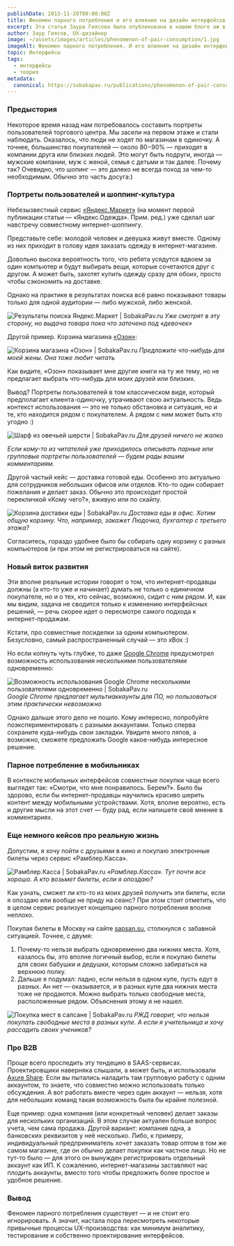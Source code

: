 ```yaml
---
publishDate: 2013-11-20T00:00:00Z
title: Феномен парного потребления и его влияние на дизайн интерфейсов e-commerce
excerpt: Эта статья Заура Гиясова была опубликована в нашем блоге аж в 2013 году, и она все еще актуальна. Некоторые скриншоты устарели, однако само парное потребление никуда не делось.
author: Заур Гиясов, UX-дизайнер
image: ~/assets/images/articles/phenomenon-of-pair-consumption/1.jpg
imageAlt: Феномен парного потребления. И его влияние на дизайн интерфейсов e-commerce
topic: Интерфейсы
tags:
  - интерфейсы
  - теория
metadata:
  canonical: https://sobakapav.ru/publications/phenomenon-of-pair-consumption
---
```



### Предыстория

Некоторое время назад нам потребовалось составить портреты пользователей торгового центра. Мы засели на первом этаже и стали наблюдать. Оказалось, что люди не ходят по магазинам в одиночку. А точнее, большинство покупателей — около 80−90% — приходят в компании друга или близких людей. Это могут быть подруги, иногда — мужские компании, муж с женой, семья с детьми и так далее. Почему так? Очевидно, что шопинг — это далеко не всегда поход за чем-то необходимым. Обычно это часть досуга:)

### Портреты пользователей и шоппинг-культура

Небезызвестный сервис [«Яндекс.Маркет»](https://market.yandex.ru/) (на момент первой публикации статьи — «Яндекс.Одежда». Прим. ред.) уже сделал шаг навстречу совместному интернет-шоппингу.

Представьте себе: молодой человек и девушка живут вместе. Одному из них приходит в голову идея заказать одежду в интернет-магазине.

Довольно высока вероятность того, что ребята усядутся вдвоем за один компьютер и будут выбирать вещи, которые сочетаются друг с другом. А может быть, захотят купить одежду сразу для обоих, просто чтобы сэкономить на доставке.

Однако на практике в результатах поиска всё равно показывают товары только для одной аудитории — либо мужской, либо женской.

![Результаты поиска Яндекс.Маркет | SobakaPav.ru](~/assets/images/articles/phenomenon-of-pair-consumption/2.jpg)
_Уже смотрят в эту сторону, но выдача товара пока что заточена под «девочек»_

Другой пример. Корзина магазина [«Озон»](https://www.ozon.ru/):

![Корзина магазина «Озон» | SobakaPav.ru](~/assets/images/articles/phenomenon-of-pair-consumption/3.jpg)
_Предложите что-нибудь для моей жены. Она тоже любит читать_

Как видите, «Озон» показывает мне другие книги на ту же тему, но не предлагает выбрать что-нибудь для моих друзей или близких.

Вывод? Портреты пользователей в том классическом виде, который предполагает клиента-одиночку, утрачивают свою актуальность. Ведь контекст использования — это не только обстановка и ситуация, но и те, кто находится рядом с покупателем. А рядом с ним может быть кто угодно :)

![Шарф из овечьей шерсти | SobakaPav.ru](~/assets/images/articles/phenomenon-of-pair-consumption/4.jpg)
_Для друзей ничего не жалко_

_Если кому-то из читателей уже приходилось описывать парные или групповые портреты пользователей — будем рады вашим комментариям._

Другой частый кейс — доставка готовой еды. Особенно это актуально для сотрудников небольших офисов или отделов. Кто-то один собирает пожелания и делает заказ. Обычно это происходит простой перекличкой «Кому чего?», вживую или по скайпу.

![Корзина доставки еды | SobakaPav.ru](~/assets/images/articles/phenomenon-of-pair-consumption/5.jpg)
_Доставка еды в офис. Хотим общую корзину. Что, например, закажет Людочка, бухгалтер с третьего этажа?_

Согласитесь, гораздо удобнее было бы собирать одну корзину с разных компьютеров (и при этом не регистрироваться на сайте).

### Новый виток развития

Эти вполне реальные истории говорят о том, что интернет-продавцы должны (а кто-то уже и начинает) думать не только о единичном покупателе, но и о тех, кто сейчас, возможно, сидит с ним рядом. И, как мы видим, задача не сводится только к изменению интерфейсных решений, — речь скорее идет о пересмотре самого подхода к интернет-продажам.

Кстати, про совместные посиделки за одним компьютером. Безусловно, самый распространенный случай — это xBox :)

Но если копнуть чуть глубже, то даже [Google Chrome](https://www.google.ru/intl/ru/chrome/?source=post_page---------------------------) предусмотрел возможность использования несколькими пользователями одновременно:

![Возможность использования Google Chrome несколькими пользователями одновременно | SobakaPav.ru](~/assets/images/articles/phenomenon-of-pair-consumption/6.jpg)
_Google Chrome предлагает мультиаккаунты для ПО, но пользоваться этим практически невозможно_

Однако дальше этого дело не пошло. Кому интересно, попробуйте поэкспериментировать с разными аккаунтами. Только сперва сохраните куда-нибудь свои закладки. Увидите много ляпов, а возможно, сможете предложить Google какое-нибудь интересное решение.

### Парное потребление в мобильниках

В контексте мобильных интерфейсов совместные покупки чаще всего выглядят так: «Смотри, что мне понравилось. Берем?». Было бы здорово, если бы интернет-продавцы научились красиво шерить контент между мобильными устройствами. Хотя, вполне вероятно, есть и другие мысли на этот счет — буду рад, если напишете своё мнение в комментариях.

### Еще немного кейсов про реальную жизнь

Допустим, я хочу пойти с друзьями в кино и покупаю электронные билеты через сервис «Рамблер.Касса».

![Рамблер.Касса | SobakaPav.ru](~/assets/images/articles/phenomenon-of-pair-consumption/7.jpg)
_«Рамблер.Касса». Тут почти все хорошо. А кто возьмет билеты, если я опоздаю?_

Как узнать, сможет ли кто-то из моих друзей получить эти билеты, если я опоздаю или вообще не приду на сеанс? При этом стоит отметить, что в целом сервис реализует концепцию парного потребления вполне неплохо.

Покупая билеты в Москву на сайте [sapsan.su](https://moskva-peterburg.ru/?source=post_page---------------------------), столкнулся с забавной ситуацией. Точнее, с двумя:

1. Почему-то нельзя выбрать одновременно два нижних места. Хотя, казалось бы, это вполне логичный выбор, если я покупаю билеты для своих бабушки и дедушки, которым сложно забираться на верхнюю полку.
2. Дальше я подумал: ладно, если нельзя в одном купе, пусть едут в разных. Ан нет — оказывается, и в разных купе два нижних места тоже не продаются. Можно выбрать только свободные места, расположенные рядом. Объяснения этому я не нашел.

![Покупка мест в сапсане | SobakaPav.ru](~/assets/images/articles/phenomenon-of-pair-consumption/8.jpg)
_РЖД говорит, что нельзя покупать свободные места в разных купе. А если я учительница и хочу рассадить своих учеников?_

### Про B2B

Проще всего проследить эту тендецию в SAAS-сервисах. Проектировщики наверняка слышали, а может быть, и использовали [Axure Share](https://www.axure.com/farewell-axure-share). Если вы пытались наладить там групповую работу с одним аккаунтом, то знаете, что совместно можно использовать только обсуждения. А вот работать вместе через один аккаунт — нельзя, хотя для небольших команд такая возможность была бы крайне полезной.

Еще пример: одна компания (или конкретный человек) делает заказы для нескольких организаций. В этом случае актуален больше вопрос учета, чем сама продажа. Другой вариант: компания одна, а банковских реквизитов у неё несколько. Либо, к примеру, индивидуальный предприниматель хочет заказать товар оптом в том же самом магазине, где он обычно делает покупки как частное лицо. Но не тут-то было — для этого он вынужден регистрировать отдельный аккаунт как ИП. К сожалению, интернет-магазины заставляют нас плодить аккаунты, вместо того чтобы предложить более простое и удобное решение.

### Вывод

Феномен парного потребления существует — и не стоит его игнорировать. А значит, настала пора пересмотреть некоторые привычные процессы UX-производства: как минимум аналитику, тестирование и собственно проектирование интерфейсов.


